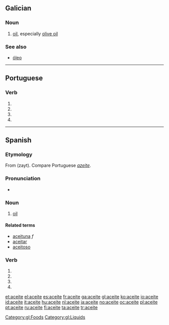 ==Galician==

===Noun===
{{gl-noun|m}}

# [[oil]], especially [[olive oil]]

===See also===
* [[óleo]]

[[Category:gl:Foods]]
[[Category:gl:Liquids]]

----

==Portuguese==

===Verb===
{{pt-verb form}}

# {{pt-verb form of|[[aceitar]]|ar|subjunctive|present|singular|first}}
# {{pt-verb form of|[[aceitar]]|ar|subjunctive|present|singular|third}}
# {{pt-verb form of|[[aceitar]]|ar|imperative|affirmative|singular|third|}}
# {{pt-verb form of|[[aceitar]]|ar|imperative|negative|singular|third|}}

----

==Spanish==

===Etymology===
From {{etyl|ar|es}} {{Arab|[[زيت]]}} (zayt). Compare Portuguese ''[[azeite]]''.

===Pronunciation===
* {{IPA|/aˈθeite/|lang=es}}

===Noun===
{{es-noun-m}}

# [[oil]]

====Related terms====
* [[aceituna]] ''f''
* [[aceitar]] {{pos_v}}
* [[aceitoso]] {{pos_a}}

===Verb===
{{es-verb-form|aceitar}}

# {{es-verb form of|ending=ar|mood=imperative|pers=2|formal=yes|number=singular|[[aceitar]]}}
# {{es-verb form of|ending=ar|mood=subjunctive|tense=present|pers=1|number=singular|[[aceitar]]}}
# {{es-verb form of|ending=ar|mood=subjunctive|tense=present|pers=2|formal=yes|number=singular|[[aceitar]]}}
# {{es-verb form of|ending=ar|mood=subjunctive|tense=present|pers=3|number=singular|[[aceitar]]}}

[[et:aceite]]
[[el:aceite]]
[[es:aceite]]
[[fr:aceite]]
[[ga:aceite]]
[[gl:aceite]]
[[ko:aceite]]
[[io:aceite]]
[[id:aceite]]
[[it:aceite]]
[[hu:aceite]]
[[nl:aceite]]
[[ja:aceite]]
[[no:aceite]]
[[oc:aceite]]
[[pl:aceite]]
[[pt:aceite]]
[[ru:aceite]]
[[fi:aceite]]
[[ta:aceite]]
[[tr:aceite]]